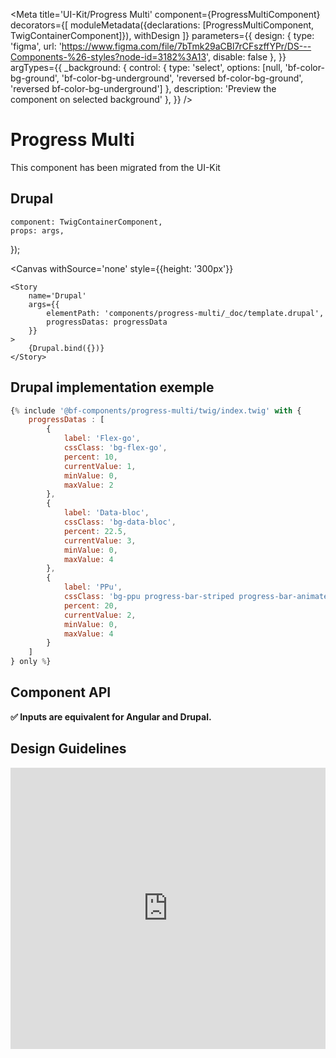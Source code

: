 
<Meta
    title='UI-Kit/Progress Multi'
    component={ProgressMultiComponent}
    decorators={[
        moduleMetadata({declarations: [ProgressMultiComponent, TwigContainerComponent]}),
        withDesign
    ]}
    parameters={{
        design: {
            type: 'figma',
            url: 'https://www.figma.com/file/7bTmk29aCBl7rCFszffYPr/DS---Components-%26-styles?node-id=3182%3A13',
            disable: false
        },
    }}
    argTypes={{
        _background: {
            control: {
                type: 'select',
                options: [null, 'bf-color-bg-ground', 'bf-color-bg-underground', 'reversed bf-color-bg-ground', 'reversed bf-color-bg-underground']
            },
            description: 'Preview the component on selected background'
        },
    }}
/>

# Progress Multi

This component has been migrated from the UI-Kit

## Drupal

    component: TwigContainerComponent,
    props: args,
});

<Canvas
    withSource='none'
    style={{height: '300px'}}
>
    <Story
        name='Drupal'
        args={{
            elementPath: 'components/progress-multi/_doc/template.drupal',
            progressDatas: progressData
        }}
    >
        {Drupal.bind({})}
    </Story>
</Canvas>


## Drupal implementation exemple

```jsx
{% include '@bf-components/progress-multi/twig/index.twig' with {
    progressDatas : [
        {
            label: 'Flex-go',
            cssClass: 'bg-flex-go',
            percent: 10,
            currentValue: 1,
            minValue: 0,
            maxValue: 2
        },
        {
            label: 'Data-bloc',
            cssClass: 'bg-data-bloc',
            percent: 22.5,
            currentValue: 3,
            minValue: 0,
            maxValue: 4
        },
        {
            label: 'PPu',
            cssClass: 'bg-ppu progress-bar-striped progress-bar-animated',
            percent: 20,
            currentValue: 2,
            minValue: 0,
            maxValue: 4
        }
    ]
} only %}
```

## Component API

**✅ Inputs are equivalent for Angular and Drupal.**

<ArgsTable of={ProgressMultiComponent}/>


## Design Guidelines

<iframe width='100%' height='450'
        src='https://www.figma.com/embed?embed_host=share&url=https%3A%2F%2Fwww.figma.com%2Ffile%2F7bTmk29aCBl7rCFszffYPr%2FDS---Components-%2526-styles%3Fnode-id%3D3182%253A13'
        frameBorder='0' allowFullScreen></iframe>